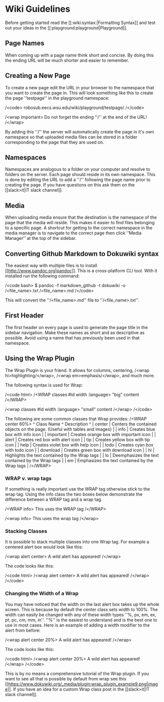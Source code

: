 # Wiki Guidelines

Before getting started read the [[:wiki:syntax:|Formatting Syntax]] and test out your ideas in the [[:playground:playground|Playground]].
## Page Names

When coming up with a page name think short and concise. By doing this the ending URL will be much shorter and easier to remember.

## Creating a New Page

To create a new page edit the URL in your browser to the namespace that you want to create the page in. This will look something like this to create the page ''testpage'' in the playground namespace:

/\<code\>
robosub.eecs.wsu.edu/wiki/playground/testpage/
/\</code\>

/\<wrap important\>
Do not forget the ending ''/'' at the end of the URL!
/\</wrap\>

By adding this ''/'' the server will automatically create the page in it's own namespace so that uploaded media files can be stored in a folder corresponding to the page that they are used on.
## Namespaces

Namespaces are analogous to a folder on your computer and resolve to folders on the server. Each page should reside in its own namespace. This is done by editing the URL to add a ''/'' following the page name prior to creating the page. If you have questions on this ask them on the [[slack\>it|IT slack channel]].

## Media

When uploading media ensure that the destination is the namespace of the page that the media will reside. This makes it easier to find files belonging to a specific page. A shortcut for getting to the correct namespace in the media manager is to navigate to the correct page then click  ''Media Manager'' at the top of the sidebar.

## Converting Github Markdown to Dokuwiki syntax

The easiest way with multiple files is to install [[http://www.pandoc.org|pandoc]]. This is a cross-platform CLI tool. With it installed run the following command:

/\<code bash\>
$ pandoc -f markdown_github -t dokuwiki -o /\<file_name\>.txt /\<file_name\>.md
/\</code\>

This will convert the ''/\<file_name\>.md'' file to ''/\<file_name\>.txt''.

## First Header

The first header on every page is used to generate the page title in the sidebar navigation. Make these names as short and as descriptive as possible. Avoid using a name that has previously been used in that namespace.

## Using the Wrap Plugin
The Wrap Plugin is your friend. It allows for columns, centering, /\<wrap hi\>highlighting/\</wrap\>, /\<wrap em\>emphasis/\</wrap\>, and much more.

The following syntax is used for Wrap:

/\<code html\>
/\<WRAP classes #id width :language\>
"big" content
/\</WRAP\>

/\<wrap classes #id width :language\>
"small" content
/\</wrap\>
/\</code\>

The following are some common classes that Wrap provides:
/\<WRAP center 60%\>
^ Class Name  ^ Description                                                                 ^
| center      | Centers the contained objects on the page. (Useful with tables and images)  |
| info        | Creates blue box with info icon                                             |
| important   | Creates orange box with important icon                                      |
| alert       | Creates red box with alert icon                                             |
| tip         | Creates yellow box with tip icon                                            |
| help        | Creates violet box with help icon                                           |
| todo        | Creates cyan box with todo icon                                             |
| download    | Creates green box with download icon                                        |
| hi          | Highlights the text contained by the Wrap tags                              |
| lo          | Deemphasizes the text contained by the Wrap tags                            |
| em          | Emphasizes the text contained by the Wrap tags                              |
/\</WRAP\>

### WRAP v. wrap tags

If something is really important use the WRAP tag otherwise stick to the wrap tag. Using the info class the two boxes below demonstrate the difference between a WRAP tag and a wrap tag.

/\<WRAP info\>
This uses the WRAP tag
/\</WRAP\>

/\<wrap info\>
This uses the wrap tag
/\</wrap\>

### Stacking Classes

It is possible to stack multiple classes into one Wrap tag. For example a centered alert box would look like this:

/\<wrap alert center\>
A wild alert has appeared!
/\</wrap\>

The code looks like this:

/\<code html\>
/\<wrap alert center\>
A wild alert has appeared!
/\</wrap\>
/\</code\>

### Changing the Width of a Wrap

You may have noticed that the width on the last alert box takes up the whole screen. This is because by default the center class sets width to 100%. The width can easily be changed with any of these width types ''%, px, em, ex, pt, pc, cm, mm, in''. ''%'' is the easiest to understand and is the best one to use in most cases. Here is an example of adding a width modifier to the alert from before:

/\<wrap alert center 20%\>
A wild alert has appeared!
/\</wrap\>

The code looks like this:

/\<code html\>
/\<wrap alert center 20%\>
A wild alert has appeared!
/\</wrap\>
/\</code\>

This is by no means a comprehensive tutorial of the Wrap plugin. If you want to see all that is possible by default from wrap see this [[https://www.dokuwiki.org/_media/plugin:wrap_plugin_example9.png|image]]. If you have an idea for a custom Wrap class post in the [[slack\>it|IT slack channel]].